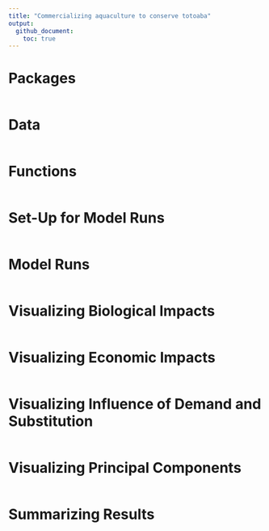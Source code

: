 ```yaml
---
title: "Commercializing aquaculture to conserve totoaba"
output: 
  github_document:
    toc: true
---
```


# Packages

```r
```

# Data

```r
```

# Functions

```r
```

# Set-Up for Model Runs

```r
```

# Model Runs

```r
```

# Visualizing Biological Impacts

```r
```

#  Visualizing Economic Impacts

```r
```

# Visualizing Influence of Demand and Substitution

```r
```

# Visualizing Principal Components

```r
```

# Summarizing Results

```r
```